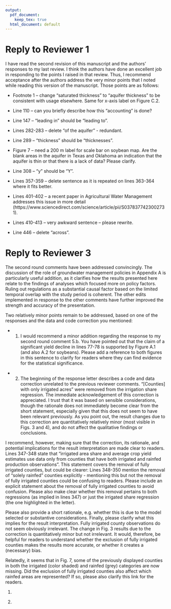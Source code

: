 ```yaml
---
output:
  pdf_document: 
    keep_tex: true
  html_document: default
---
```


# Reply to Reviewer 1

I have read the second revision of this manuscript and the authors' responses to my last review. I think the authors have done an excellent job in responding to the points I raised in that review. Thus, I recommend acceptance after the authors address the very minor points that I noted while reading this version of the manuscript. Those points are as follows:

\textcolor{blue}{Thank you for your feedback on our manuscript. We have addressed all your comments and suggestions, and our replies to your comments can be found in blue below (original comments in black).}

+ Footnote 1 – change "saturated thickness" to "aquifer thickness" to be consistent with usage elsewhere. Same for x-axis label on Figure C.2.

\textcolor{blue}{Thank you for catching this. In the footnote, "saturated thickness" was replaced with "aquifer thickness".}

+ Line 110 – can you briefly describe how this "accounting" is done?

\textcolor{blue}{The figure is designed to showcase the effect of aquifer thickness on the percentage of irrigated acres, without the influence of spatio-temporal variations in weather conditions and drought risk exposure across the aquifer. In deriving the relationship between aquifer thickness and the proportion of irrigated acres using our model, these factors are kept constant, allowing us to focus solely on the impact of aquifer thickness. We have opted to omit the latter part of the sentence to avoid potential confusion. While Figure 1 was constructed using a similar procedure—adjusting only the water deficit while keeping other factors unchanged — we did not explicitly state this either. We believe this omission avoids unnecessary confusion.}

+ Line 147 – "leading in" should be "leading to".

\textcolor{blue}{Thank you for catching this. In the footnote, "leading in" was replaced with "leading to".}

+ Lines 282-283 – delete "of the aquifer" - redundant.

\textcolor{blue}{Thank you for catching this. In the sentence, "of the aquifer" was removed to avoid redundancy.}

+ Line 289 – "thickness" should be "thicknesses".

\textcolor{blue}{Thank you for catching this. In the sentence, "thickness" was replaced with "thicknesses".}

+ Figure 7 – need a 200 m label for scale bar on soybean map. Are the blank areas in the aquifer in Texas and Oklahoma an indication that the aquifer is thin or that there is a lack of data? Please clarify.

\textcolor{blue}{200m lable was added to the legend of the soybean map. The blank area are counties that were not used at all in either of the yield and irrigation share regressions because neither of them are reported by USDA. 
} 

+ Line 308 – "y" should be "Y".

\textcolor{blue}{Thank you for catching this. The suggested changes has been made.}

+ Lines 357-359 – delete sentence as it is repeated on lines 363-364 where it fits better.

\textcolor{blue}{Thank you for catching this. The sentenced was removed.}

+ Lines 401-402 – a recent paper in Agricultural Water Management addresses this issue in more detail 
(https://www.sciencedirect.com/science/article/pii/S0378377423002731).

\textcolor{blue}{Thank you for suggesting this article. We now cite this article at the end of the sentence.}

+ Lines 410-413 – very awkward sentence – please rewrite.

\textcolor{blue}{We have rewritten the sentence to the following:}

\textcolor{blue}{"As discussed in section 1 of our manuscript, there is extensive evidence pointing to reduced well yields in these areas of the HPA. This evidence ranges from anecdotal and theoretical insights to simulation-based studies. Collectively, they suggest that these restrictions significantly constrain farmers' ability to meet crop water demands during droughts."}

+ Line 446 – delete "across".

\textcolor{blue}{Thank you for catching this. The suggested changes has been made.}

# Reply to Reviewer 3


The second round comments have been addressed convincingly. The discussion of the role of groundwater management policies in Appendix A is particularly useful addition, as it clarifies how the results presented here relate to the findings of analyses which focused more on policy factors. Ruling out regulations as a substantial causal factor based on the limited temporal overlap with the study period is coherent. The other edits implemented in response to the other comments have further improved the strength and accuracy of the presentation.

Two relatively minor points remain to be addressed, based on one of the responses and the data and code correction you mentioned:

\textcolor{blue}{Thank you for your feedback on our manuscript. We have addressed all your comments and suggestions, and our replies to your comments can be found in blue below (original comments in black).}

+ (1) I would recommend a minor addition regarding the response to my second round comment 5.b. You have pointed out that the claim of a significant yield decline in lines 77-78 is supported by Figure A.1 (and also A.2 for soybeans). Please add a reference to both figures in this sentence to clarify for readers where they can find evidence for the statistical significance.

\textcolor{blue}{Thank you for this suggestion. We modify the sentence as follows:}

\textcolor{blue}{As drought severity increases (i.e., as water deficit increases), rainfed yields of both crops decline significantly whereas irrigated yields are increasing or stable as deficit increases (see Figures A.1 and A.2 for the 95\% confidence intervals)}

+ (2) The beginning of the response letter describes a code and data correction unrelated to the previous reviewer comments. "[Counties] with only irrigated acres" were removed from the irrigation share regression. The immediate acknowledgement of this correction is appreciated. I trust that it was based on sensible considerations, though the rationale does not immediately become clear from the short statement, especially given that this does not seem to have been relevant previously. As you point out, the result changes due to this correction are quantitatively relatively minor (most visible in Figs. 3 and 4), and do not affect the qualitative findings or conclusions.

\textcolor{blue}{We apologize for the confusion we caused. Our sentnce on this issue was not clear in the last round of revision. We meant that we excluded counties where only the irrigated acres are "observed" because only irrigated acres were reported by USDA, but not rainfed acres. It is very much possible that those counties had rainfed production, but rainfed acres were simply not reported by USDA for the counties we dropped. This means that we cannot even calculate the share of irrigation for those counties (This is also the case for counties with only rainfed production observations). So, we were not trying to drop the fully irrigated counties. Of course, they may be fully irrigated and actually had zero rainfed production though it is very unlikely. Previously before fixing the coding error, those counties were assigned the value of 1 (100\%) as their share of irrigated acres just because drayland acres were not repoted by USDA, which can be a significant over-estimation of their actual share of irrigated acres. Therefore, we should drop them to avoid the problem lowering the quality of the data and consequently analysis. This is more of a data limitation than anything.}

I recommend, however, making sure that the correction, its rationale, and potential implications for the result interpretation are made clear to readers. Lines 347-348 state that "irrigated area share and average crop yield estimates use data only from counties that have both irrigated and rainfed production observations". This statement covers the removal of fully irrigated counties, but could be clearer: Lines 348-350 mention the removal of "solely rainfed" counties explicitly - mentioning this but not the removal of fully irrigated counties could be confusing to readers. Please include an explicit statement about the removal of fully irrigated counties to avoid confusion. Please also make clear whether this removal pertains to both regressions (as implied in lines 347) or just the irrigated share regression (the one highlighted in the letter).

\textcolor{blue}{We modified the pertinent sentences to the following:}

\textcolor{blue}{Note that irrigated area share and average crop yield estimates use data only from counties that have both irrigated and rainfed production observations because irrigated area share cannot be calculated when missing either one of the irrigated and rainfed observations. Counties with solely irrigated or rainfed production observation data (Section 4.1) are used solely for estimating impacts of drought on per-area crop yields (Equation 1).}

Please also provide a short rationale, e.g. whether this is due to the model selected or substantive considerations. Finally, please clarify what this implies for the result interpretation. Fully irrigated county observations do not seem obviously irrelevant. The change in Fig. 3 results due to the correction is quantitatively minor but not irrelevant. It would, therefore, be helpful for readers to understand whether the exclusion of fully irrigated counties makes the results more accurate, or whether it creates a (necessary) bias.

\textcolor{blue}{Please see our replies about the rational.}

Relatedly, it seems that in Fig. 7, some of the previously displayed counties in both the irrigated (color shaded) and rainfed (grey) categories are now missing. Did the exclusion of fully irrigated counties also affect which rainfed areas are represented? If so, please also clarify this link for the readers.

\textcolor{blue}{Thank you so much for noticing this change. This has nothing to do with the exclusion of counties with only irrigation acres reported. The maps were supposed to present "all" the counties used in the analysis. So, even the counties that were dropped for the irrigation share analyis should have been present.} 

\textcolor{blue}{After some digging, we found that we actually made mistakes twice on map creation during the whole review process so far.}

1. \textcolor{blue}{In the 1st round, we made a correction to the lower bound of saturated thickness according to reviewer 1's comment. We stated that 9m was used as the lower bound as below.}

\textcolor{blue}{"Furthermore, during the aggregation process, any aquifer cells within a county that had a aquifer thickness value lower than \textcolor{red}{9} m were removed before aggregation to reflect the fact that aquifer thickness lower than this threshold are not considered to be viable for extraction and therefore it is unlikely these areas contribute groundwater for irrigation production [Fenichel et al., 2016, Haacker et al., 2016, Deines et al., 2020]."}

\textcolor{blue}{However, we were actually using 12m as the lower bound, which we realized after seeing reviewer's comment on this in the first round:}

\textcolor{blue}{"Figure 2 - Why do the plots stop at a thickness of about 12 m when you had earlier defined the minimum thickness as 9 m and mention 10 m in the text when discussing the relationships?"}

\textcolor{blue}{Therefore, we change the code so that 9m is used instead of 12m. We, however, did not update the map according to this change in the data. This is why the map in the current version has several more counties in Kansas and New Mexico that did not appear in the map of the first round revision. They used to be dropped prior to chaging the threshold from 12m to 9m.}

2. \textcolor{blue}{The significant change in the map in the second round from the 1st round is simply an embarassing mistake of using the map we created when we were experimenting with the R codes. We then did not rerun the code to create a map with the whole dataset to overwrite the wrong map with the correct map. In this round, we made sure that we streamlined all the codes, rerun all of them, and cofirmed that the map indeed reflect what we used for our analysis in this round. Thank you again for your keen eyes on details.}


 